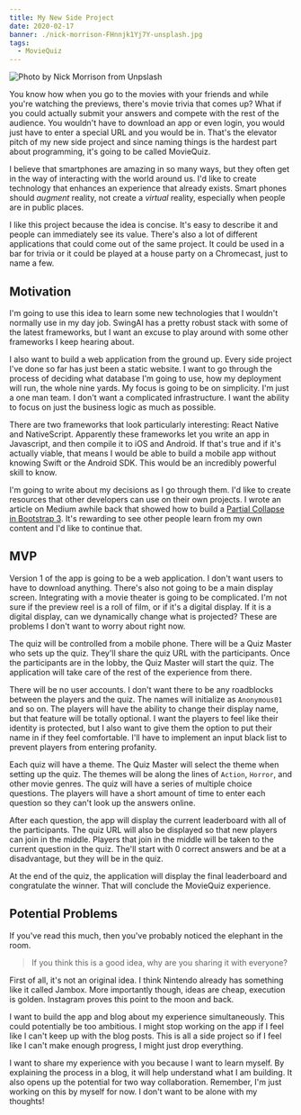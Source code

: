 ```yaml
---
title: My New Side Project
date: 2020-02-17
banner: ./nick-morrison-FHnnjk1Yj7Y-unsplash.jpg
tags:
  - MovieQuiz
---
```


![Photo by Nick Morrison from Unpslash](./nick-morrison-FHnnjk1Yj7Y-unsplash.jpg)

You know how when you go to the movies with your friends and while you're watching the previews, there's movie trivia that comes up?  What if you could actually submit your answers and compete with the rest of the audience.  You wouldn't have to download an app or even login, you would just have to enter a special URL and you would be in.  That's the elevator pitch of my new side project and since naming things is the hardest part about programming, it's going to be called MovieQuiz.

I believe that smartphones are amazing in so many ways, but they often get in the way of interacting with the world around us.  I'd like to create technology that enhances an experience that already exists.  Smart phones should *augment* reality, not create a *virtual* reality, especially when people are in public places.

I like this project because the idea is concise.  It's easy to describe it and people can immediately see its value.  There's also a lot of different applications that could come out of the same project.  It could be used in a bar for trivia or it could be played at a house party on a Chromecast, just to name a few.

## Motivation

I'm going to use this idea to learn some new technologies that I wouldn't normally use in my day job.  SwingAI has a pretty robust stack with some of the latest frameworks, but I want an excuse to play around with some other frameworks I keep hearing about.

I also want to build a web application from the ground up.  Every side project I've done so far has just been a static website.  I want to go through the process of deciding what database I'm going to use, how my deployment will run, the whole nine yards.  My focus is going to be on simplicity.  I'm just a one man team.  I don't want a complicated infrastructure.  I want the ability to focus on just the business logic as much as possible.

There are two frameworks that look particularly interesting: React Native and NativeScript.  Apparently these frameworks let you write an app in Javascript, and then compile it to iOS and Android.  If that's true and if it's actually viable, that means I would be able to build a mobile app without knowing Swift or the Android SDK.  This would be an incredibly powerful skill to know.

I'm going to write about my decisions as I go through them. I'd like to create resources that other developers can use on their own projects. I wrote an article on Medium awhile back that showed how to build a [Partial Collapse in Bootstrap 3](https://medium.com/@beedaan/partial-collapse-with-bootstrap-3-ef4e6bf85537).  It's rewarding to see other people learn from my own content and I'd like to continue that.

## MVP

Version 1 of the app is going to be a web application.  I don't want users to have to download anything.  There's also not going to be a main display screen.  Integrating with a movie theater is going to be complicated.  I'm not sure if the preview reel is a roll of film, or if it's a digital display.  If it is a digital display, can we dynamically change what is projected?  These are problems I don't want to worry about right now.

The quiz will be controlled from a mobile phone.  There will be a Quiz Master who sets up the quiz.  They'll share the quiz URL with the participants.  Once the participants are in the lobby, the Quiz Master will start the quiz.  The application will take care of the rest of the experience from there.

There will be no user accounts.  I don't want there to be any roadblocks between the players and the quiz.  The names will initialize as `Anonymous01` and so on.  The players will have the ability to change their display name, but that feature will be totally optional.  I want the players to feel like their identity is protected, but I also want to give them the option to put their name in if they feel comfortable.  I'll have to implement an input black list to prevent players from entering profanity.

Each quiz will have a theme.  The Quiz Master will select the theme when setting up the quiz.  The themes will be along the lines of `Action`, `Horror`, and other movie genres. The quiz will have a series of multiple choice questions.  The players will have a short amount of time to enter each question so they can't look up the answers online.

After each question, the app will display the current leaderboard with all of the participants.  The quiz URL will also be displayed so that new players can join in the middle.  Players that join in the middle will be taken to the current question in the quiz.  The'll start with 0 correct answers and be at a disadvantage, but they will be in the quiz.

At the end of the quiz, the application will display the final leaderboard and congratulate the winner.  That will conclude the MovieQuiz experience.

## Potential Problems

If you've read this much, then you've probably noticed the elephant in the room.

> If you think this is a good idea, why are you sharing it with everyone?

First of all, it's not an original idea.  I think Nintendo already has something like it called Jambox.  More importantly though, ideas are cheap, execution is golden.  Instagram proves this point to the moon and back.

I want to build the app and blog about my experience simultaneously.  This could potentially be too ambitious.  I might stop working on the app if I feel like I can't keep up with the blog posts.  This is all a side project so if I feel like I can't make enough progress, I might just drop everything.

I want to share my experience with you because I want to learn myself.  By explaining the process in a blog, it will help understand what I am building.  It also opens up the potential for two way collaboration.  Remember, I'm just working on this by myself for now.  I don't want to be alone with my thoughts!